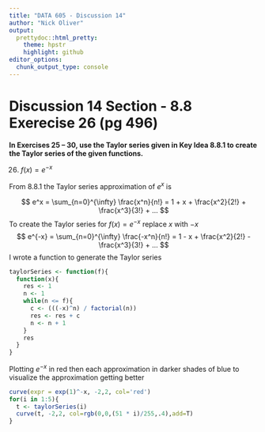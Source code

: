 ```yaml
---
title: "DATA 605 - Discussion 14"
author: "Nick Oliver"
output:
  prettydoc::html_pretty:
    theme: hpstr
    highlight: github
editor_options: 
  chunk_output_type: console
---
```


# Discussion 14 Section - 8.8 Exerecise 26 (pg 496)

**In Exercises 25 – 30, use the Taylor series given in Key Idea 8.8.1 to create the Taylor series of the given functions.**

26. $f(x) = e^{-x}$

From 8.8.1 the Taylor series approximation of $e^x$ is

$$
e^x = \sum_{n=0}^{\infty} \frac{x^n}{n!} = 1 + x + \frac{x^2}{2!} + \frac{x^3}{3!} + ...
$$
To create the Taylor series for $f(x) = e^{-x}$  replace $x$ with $-x$
$$
e^{-x} = \sum_{n=0}^{\infty} \frac{-x^n}{n!} = 1 - x + \frac{x^2}{2!} - \frac{x^3}{3!} + ...
$$
I wrote a function to generate the Taylor series
```r
taylorSeries <- function(f){
  function(x){
    res <- 1
    n <- 1
    while(n <= f){
      c <- (((-x)^n) / factorial(n))
      res <- res + c
      n <- n + 1
    }
    res
  }
}
```
Plotting $e^{-x}$ in red then each approximation in darker shades of blue to visualize the approximation getting better
```r
curve(expr = exp(1)^-x, -2,2, col='red')
for(i in 1:5){
  t <- taylorSeries(i)
  curve(t, -2,2, col=rgb(0,0,(51 * i)/255,.4),add=T)
}

```
